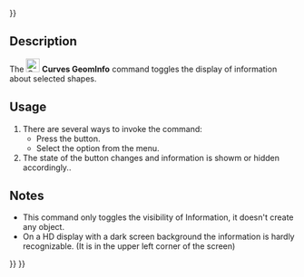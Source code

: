 <languages/>
{{UnfinishedDocu{{#translation:}}}}
<translate>

<!--T:1-->
{{Docnav
|[[Curves_WaterlineCurves|WaterlineCurves]]
|[[Curves_ExtractSubshape|ExtractSubshape]]
|[[Curves_Workbench|Curves]]
|IconL=Curves_WaterlineCurves.svg
|IconR=Curves_ExtractSubshape.svg
|IconC=Curves_workbench_icon.svg
}}

<!--T:2-->
{{GuiCommand
|Name=Curves GeomInfo
|MenuLocation=Misc. → GeomInfo
|Workbenches=[[Curves_Workbench|Curves]]
}}

==Description== <!--T:3-->

<!--T:4-->
The [[Image:Curves_GeomInfo.svg|24px]] '''Curves GeomInfo''' command toggles the display of information about selected shapes.

==Usage== <!--T:5-->

<!--T:6-->
# There are several ways to invoke the command:
#* Press the {{Button|[[Image:Curves_GeomInfo.svg|16px]] [[Curves_GeomInfo|GeomInfo]]}} button.
#* Select the {{MenuCommand|Misc. → [[Image:Curves_GeomInfo.svg|16px]] GeomInfo}} option from the menu.
# The state of the button changes and information is showm or hidden accordingly..

==Notes== <!--T:7-->

<!--T:8-->
* This command only toggles the visibility of Information, it doesn't create any object.
* On a HD display with a dark screen background the information is hardly recognizable. (It is in the upper left corner of the screen)


<!--T:9-->
{{Docnav
|[[Curves_WaterlineCurves|WaterlineCurves]]
|[[Curves_ExtractSubshape|ExtractSubshape]]
|[[Curves_Workbench|Curves]]
|IconL=Curves_WaterlineCurves.svg
|IconR=Curves_ExtractSubshape.svg
|IconC=Curves_workbench_icon.svg
}}

</translate>
{{Curves Tools navi{{#translation:}}}}
{{Userdocnavi{{#translation:}}}}